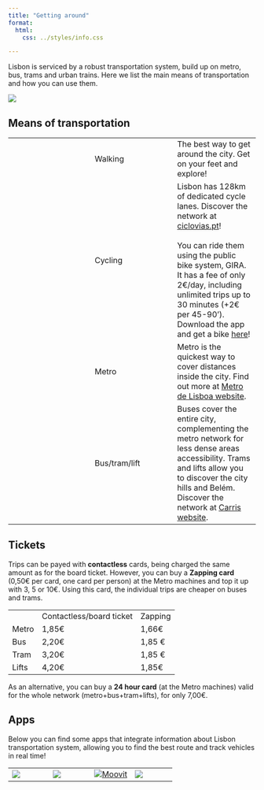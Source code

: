 ```yaml
---
title: "Getting around"
format:
  html:
    css: ../styles/info.css

---
```


Lisbon is serviced by a robust transportation system, build up on metro, bus, trams and urban trains. Here we list the main means of transportation and how you can use them.

![](https://pt.lisbonmap360.com/img/0/mapa-aeroportos-de-lisboa.jpg)

## Means of transportation
 
|  |  |  |
| -- | -- | -- |
| <i class="bi bi-person-heart"></i> | Walking | The best way to get around the city. Get on your feet and explore! |
| <i class="bi bi-bicycle"></i> | Cycling | Lisbon has 128km of dedicated cycle lanes. Discover the network at [ciclovias.pt](https://www.ciclovias.pt)! <br/><br/> You can ride them using the public bike system, GIRA. It has a fee of only 2€/day, including unlimited trips up to 30 minutes (+2€ per 45-90'). Download the app and get a bike [here](https://www.gira-bicicletasdelisboa.pt/en/how-it-works/)! |
| <i class="bi bi-train-front"></i> | Metro | Metro is the quickest way to cover distances inside the city. Find out more at [Metro de Lisboa website](https://www.metrolisboa.pt/en/). |
| <i class="bi bi-bus-front"></i> | Bus/tram/lift | Buses cover the entire city, complementing the metro network for less dense areas accessibility. Trams and lifts allow you to discover the city hills and Belém. Discover the network at [Carris website](https://carris.pt/en/).  |     

## Tickets


Trips can be payed with **contactless** cards, being charged the same amount as for the board ticket. However, you can buy a **Zapping card** (0,50€ per card, one card per person) at the Metro machines and top it up with 3, 5 or 10€. Using this card, the individual trips are cheaper on buses and trams.

|  |  |  |
| -- | -- | -- |
| | Contactless/board ticket | Zapping | 
| Metro | 1,85€ | 1,66€ | 
| Bus | 2,20€ | 1,85 € |
| Tram | 3,20€ | 1,85 € | 
| Lifts | 4,20€ | 1,85€ |


As an alternative, you can buy a **24 hour card** (at the Metro machines) valid for the whole network (metro+bus+tram+lifts), for only 7,00€.

## Apps

Below you can find some apps that integrate information about Lisbon transportation system, allowing you to find the best route and track vehicles in real time!

| | | | | 
| -- | -- | -- | -- |
| [![](https://upload.wikimedia.org/wikipedia/commons/thumb/d/dc/Google_Maps_Logo.svg/1200px-Google_Maps_Logo.svg.png)](https://maps.google.com/) | [![](https://logos-download.com/wp-content/uploads/2024/03/Citymapper_Logo.png)](https://citymapper.com/?lang=en) |  [![Moovit](https://upload.wikimedia.org/wikipedia/commons/e/eb/Moovit_Logo-primary.png)](https://m.moovitapp.com/)  | [![](https://d33v4339jhl8k0.cloudfront.net/docs/assets/58e5529add8c8e5c5731278e/images/5d32242704286347867526bb/file-NjWtFSLjN4.png)](https://transitapp.com/) |

